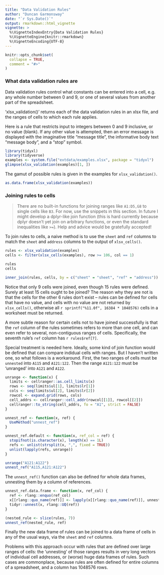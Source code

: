 ```yaml
---
title: "Data Validation Rules"
author: "Duncan Garmonsway"
date: "`r Sys.Date()`"
output: rmarkdown::html_vignette
vignette: >
  %\VignetteIndexEntry{Data Validation Rules}
  %\VignetteEngine{knitr::rmarkdown}
  %\VignetteEncoding{UTF-8}
---
```


```r
knitr::opts_chunk$set(
  collapse = TRUE,
  comment = "#>"
)
```

### What data validation rules are

Data validation rules control what constants can be entered into a cell, e.g.
any whole number between 0 and 9, or one of several values from another part of
the spreadsheet.

‘xlsx_validation()’ returns each of the data validation rules in an xlsx file,
and the ranges of cells to which each rule applies.

Here is a rule that restricts input to integers between 0 and 9 inclusive, or no
value (blank).  If any other value is attempted, then an error message is
displayed with the imaginative title "message title", the informative body text
"message body", and a "stop" symbol.

```r
library(tidyxl)
library(tidyverse)
examples <- system.file("extdata/examples.xlsx", package = "tidyxl")
glimpse(xlsx_validation(examples)[1, ])
```

The gamut of possible rules is given in the examples for `xlsx_validation()`.

```r
as.data.frame(xlsx_validation(examples))
```

### Joining rules to cells

> There are no built-in functions for joining ranges like `A1:D5,G8` to single
> cells like `B3`.  For now, use the snippets in this section.  In future I
> might develop a dplyr-like join function (this is hard currently because dplyr
> doesn't yet join on arbitrary functions, or even the standard inequalities
> like `>=`).  Help and advice would be gratefully accepted!

To join rules to cells, a naive method is to use the `sheet` and `ref` columns
to match the `sheet` and `address` columns to the output of `xlsx_cells()`.

```r
rules <- xlsx_validation(examples)
cells <- filter(xlsx_cells(examples), row >= 106, col == 1)

rules
cells

inner_join(rules, cells, by = c("sheet" = "sheet", "ref" = "address"))
```

Notice that only 9 cells were joined, even though 15 rules were defined.  Surely
at least 15 cells ought to be joined?  The reason why they are not is that the
cells for the other 6 rules don't exist -- rules can be defined for cells that
have no value, and cells with no value are not returned by `xlsx_cells()`,
otherwise all `r sprintf("%11.0f", 16384 * 1048576)` cells in a worksheet must
be returned.

A more subtle reason for certain cells not to have joined successfully is that
the `ref` column of the rules sometimes refers to more than one cell, and can
even refer to several, non-contiguous ranges of cells.  Specifically, the
seventh rule's `ref` column has ``r rules$ref[7]``.

Special treatment is needed here.  Ideally, some kind of join function would be
defined that can compare indidual cells with ranges.  But I haven't written one,
so what follows is a workaround.  First, the two ranges of cells must be
`unnested` into `A115` and `A121:122`.  Then the range `A121:122` must be
'unranged' into `A121` and `A122`.

```r
unrange <- function(x) {
  limits <- cellranger::as.cell_limits(x)
  rows <- seq(limits$ul[1], limits$lr[1])
  cols <- seq(limits$ul[2], limits$lr[2])
  rowcol <- expand.grid(rows, cols)
  cell_addrs <- cellranger::cell_addr(rowcol[[1]], rowcol[[2]])
  cellranger::to_string(cell_addrs, fo = "A1", strict = FALSE)
}

unnest_ref <- function(x, ref) {
  UseMethod("unnest_ref")
}

unnest_ref.default <- function(x, ref_col = ref) {
  stopifnot(is.character(x), length(x) == 1L)
  refs <- unlist(strsplit(x, ",", fixed = TRUE))
  unlist(lapply(refs, unrange))
}

unrange("A121:A122")
unnest_ref("A115,A121:A122")
```

The `unnest_ref()` function can also be defined for whole data frames, unnesting
them by a column of references.

```r
unnest_ref.data.frame <- function(x, ref_col) {
  ref <- rlang::enquo(ref_col)
  x[[rlang::quo_name(ref)]] <- lapply(x[[rlang::quo_name(ref)]], unnest_ref)
  tidyr::unnest(x, rlang::UQ(ref))
}

(nested_rule <- slice(rules, 7))
unnest_ref(nested_rule, ref)
```

Finally the new data frame of rules can be joined to a data frame of cells in
any of the usual ways, via the `sheet` and `ref` columns.

Problems with this approach occur with rules that are defined over large ranges
of cells: the 'unnesting' of those ranges results in very long vectors of
individual cell addresses, or (worse) huge data frames of rules.  Such cases are
commonplace, because rules are often defined for entire columns of a
spreadsheet, and a column has 1048576 rows.
